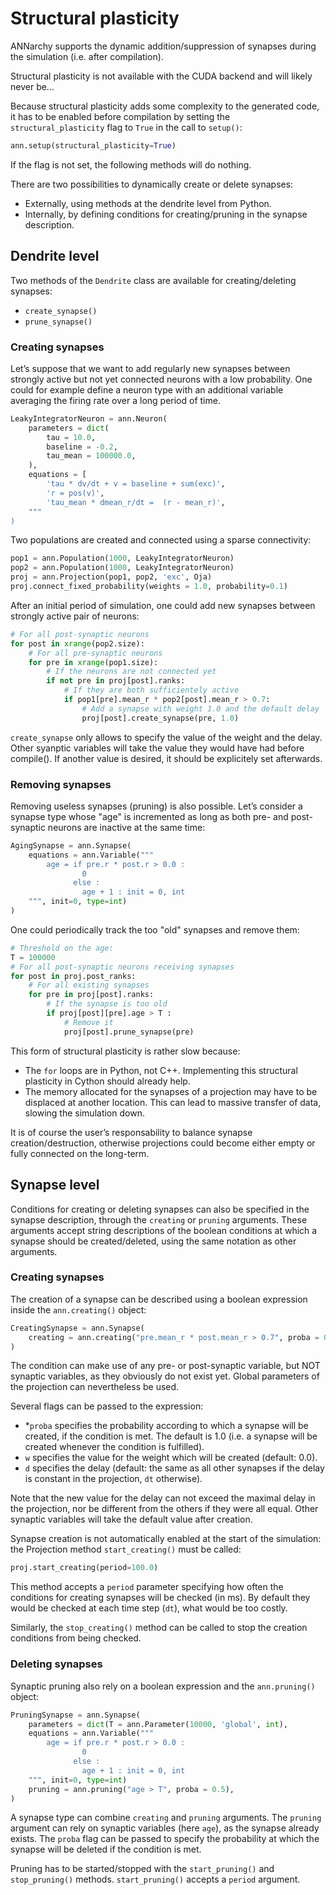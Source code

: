 # Structural plasticity

ANNarchy supports the dynamic addition/suppression of synapses during the simulation (i.e. after compilation).

:::callout-warning

Structural plasticity is not available with the CUDA backend and will likely never be...
:::

Because structural plasticity adds some complexity to the generated code, it has to be enabled before compilation by setting the `structural_plasticity` flag to `True` in the call to `setup()`:

```python
ann.setup(structural_plasticity=True)
```

If the flag is not set, the following methods will do nothing.

There are two possibilities to dynamically create or delete synapses:

* Externally, using methods at the dendrite level from Python.
* Internally, by defining conditions for creating/pruning in the synapse description.

## Dendrite level

Two methods of the `Dendrite` class are available for creating/deleting synapses:

* `create_synapse()`
* `prune_synapse()`

### Creating synapses

Let's suppose that we want to add regularly new synapses between strongly active but not yet connected neurons with a low probability. One could for example define a neuron type with an additional variable averaging the firing rate over a long period of time.

```python
LeakyIntegratorNeuron = ann.Neuron(
    parameters = dict(  
        tau = 10.0,
        baseline = -0.2,
        tau_mean = 100000.0,
    ),
    equations = [
        'tau * dv/dt + v = baseline + sum(exc)',
        'r = pos(v)',
        'tau_mean * dmean_r/dt =  (r - mean_r)',
    """
)
```

Two populations are created and connected using a sparse connectivity:

```python
pop1 = ann.Population(1000, LeakyIntegratorNeuron)
pop2 = ann.Population(1000, LeakyIntegratorNeuron)
proj = ann.Projection(pop1, pop2, 'exc', Oja)
proj.connect_fixed_probability(weights = 1.0, probability=0.1)
```

After an initial period of simulation, one could add new synapses between strongly active pair of neurons:

```python
# For all post-synaptic neurons
for post in xrange(pop2.size):
    # For all pre-synaptic neurons
    for pre in xrange(pop1.size):
        # If the neurons are not connected yet
        if not pre in proj[post].ranks:
            # If they are both sufficientely active
            if pop1[pre].mean_r * pop2[post].mean_r > 0.7:
                # Add a synapse with weight 1.0 and the default delay
                proj[post].create_synapse(pre, 1.0)   
```

`create_synapse` only allows to specify the value of the weight and the delay. Other syanptic variables will take the value they would have had before compile(). If another value is desired, it should be explicitely set afterwards.

### Removing synapses

Removing useless synapses (pruning) is also possible. Let's consider a synapse type whose \"age\" is incremented as long as both pre- and post-synaptic neurons are inactive at the same time:

```python
AgingSynapse = ann.Synapse(
    equations = ann.Variable("""
        age = if pre.r * post.r > 0.0 : 
                0
              else :
                age + 1 : init = 0, int
    """, init=0, type=int)
)
```

One could periodically track the too \"old\" synapses and remove them:

```python
# Threshold on the age:
T = 100000
# For all post-synaptic neurons receiving synapses
for post in proj.post_ranks:
    # For all existing synapses
    for pre in proj[post].ranks:
        # If the synapse is too old
        if proj[post][pre].age > T :
            # Remove it
            proj[post].prune_synapse(pre)
```

This form of structural plasticity is rather slow because:

* The `for` loops are in Python, not C++. Implementing this structural plasticity in Cython should already help.
* The memory allocated for the synapses of a projection may have to be displaced at another location. This can lead to massive transfer of data, slowing the simulation down.

It is of course the user's responsability to balance synapse creation/destruction, otherwise projections could become either empty or fully connected on the long-term.


## Synapse level

Conditions for creating or deleting synapses can also be specified in the synapse description, through the `creating` or `pruning` arguments. These arguments accept string descriptions of the boolean conditions at which a synapse should be created/deleted, using the same notation as other arguments.

### Creating synapses

The creation of a synapse can be described using a boolean expression inside the `ann.creating()` object:

```python
CreatingSynapse = ann.Synapse(
    creating = ann.creating("pre.mean_r * post.mean_r > 0.7", proba = 0.5, w = 1.0),
)
```

The condition can make use of any pre- or post-synaptic variable, but NOT synaptic variables, as they obviously do not exist yet. Global parameters of the projection can nevertheless be used.

Several flags can be passed to the expression:

* *`proba` specifies the probability according to which a synapse will be created, if the condition is met. The default is 1.0 (i.e. a synapse will be created whenever the condition is fulfilled).
* `w` specifies the value for the weight which will be created (default: 0.0).
* `d` specifies the delay (default: the same as all other synapses if the delay is constant in the projection, `dt` otherwise).

Note that the new value for the delay can not exceed the maximal delay in the projection, nor be different from the others if they were all equal. Other synaptic variables will take the default value after creation.

Synapse creation is not automatically enabled at the start of the simulation: the Projection method `start_creating()` must be called:

```python
proj.start_creating(period=100.0)
```

This method accepts a `period` parameter specifying how often the conditions for creating synapses will be checked (in ms). By default they would be checked at each time step (`dt`), what would be too costly.

Similarly, the `stop_creating()` method can be called to stop the creation conditions from being checked.

### Deleting synapses

Synaptic pruning also rely on a boolean expression and the `ann.pruning()` object:

```python
PruningSynapse = ann.Synapse(
    parameters = dict(T = ann.Parameter(10000, 'global', int),
    equations = ann.Variable("""
        age = if pre.r * post.r > 0.0 : 
                0
              else :
                age + 1 : init = 0, int
    """, init=0, type=int)
    pruning = ann.pruning("age > T", proba = 0.5),
)
```

A synapse type can combine `creating` and `pruning` arguments. The `pruning` argument can rely on synaptic variables (here `age`), as the synapse already exists. The `proba` flag can be passed to specify the probability at which the synapse will be deleted if the condition is met.

Pruning has to be started/stopped with the `start_pruning()` and `stop_pruning()` methods. `start_pruning()` accepts a `period` argument.
